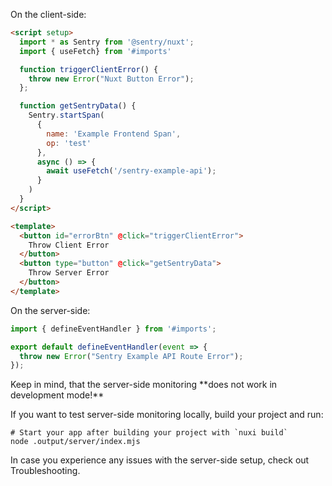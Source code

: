 On the client-side:

```html {tabTitle:Vue} {filename:pages/example-error.vue}
<script setup>
  import * as Sentry from '@sentry/nuxt';
  import { useFetch} from '#imports'

  function triggerClientError() {
    throw new Error("Nuxt Button Error");
  };

  function getSentryData() {
    Sentry.startSpan(
      {
        name: 'Example Frontend Span',
        op: 'test'
      },
      async () => {
        await useFetch('/sentry-example-api');
      }
    )
  }
</script>

<template>
  <button id="errorBtn" @click="triggerClientError">
    Throw Client Error
  </button>
  <button type="button" @click="getSentryData">
    Throw Server Error
  </button>
</template>
```

On the server-side:

```js {tabTitle:Nitro} {filename:server/sentry-example-api.ts}
import { defineEventHandler } from '#imports';

export default defineEventHandler(event => {
  throw new Error("Sentry Example API Route Error");
});

```

<Alert level="warning">
  Keep in mind, that the server-side monitoring **does not work in development mode!**

  If you want to test server-side monitoring locally, build your project and run:
  ```
  # Start your app after building your project with `nuxi build`
  node .output/server/index.mjs
  ```

  In case you experience any issues with the server-side setup, check out <PlatformLink to="/troubleshooting">Troubleshooting</PlatformLink>.
</Alert>
